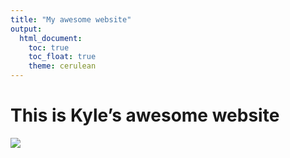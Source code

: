 ```yaml
---
title: "My awesome website"
output: 
  html_document:
    toc: true
    toc_float: true
    theme: cerulean
---
```


# This is Kyle's awesome website

![](https://media.giphy.com/media/drXGoW1iudhKw/giphy.gif)

